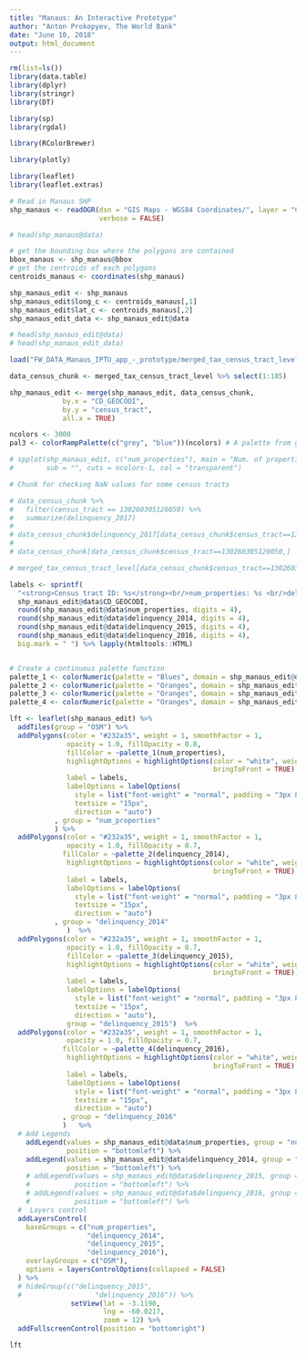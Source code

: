 ```yaml
---
title: "Manaus: An Interactive Prototype"
author: "Anton Prokopyev, The World Bank"
date: "June 10, 2018"
output: html_document
---
```


```r
rm(list=ls())
library(data.table) 
library(dplyr)  
library(stringr)
library(DT)

library(sp) 
library(rgdal)

library(RColorBrewer)

library(plotly)

library(leaflet) 
library(leaflet.extras)
```

```r
# Read in Manaus SHP
shp_manaus <- readOGR(dsn = "GIS Maps - WGS84 Coordinates/", layer = "CENSUS_TRACTS_MANAUS",
                      verbose = FALSE)

# head(shp_manaus@data)
```

```r
# get the bounding box where the polygons are contained
bbox_manaus <- shp_manaus@bbox
# get the centroids of each polygons
centroids_manaus <- coordinates(shp_manaus)

shp_manaus_edit <- shp_manaus
shp_manaus_edit$long_c <- centroids_manaus[,1]
shp_manaus_edit$lat_c <- centroids_manaus[,2]
shp_manaus_edit_data <- shp_manaus_edit@data

# head(shp_manaus_edit@data)
# head(shp_manaus_edit_data)
```


```r
load("FW_DATA_Manaus_IPTU_app_-_prototype/merged_tax_census_tract_level.rda")

data_census_chunk <- merged_tax_census_tract_level %>% select(1:185) 

shp_manaus_edit <- merge(shp_manaus_edit, data_census_chunk,
             by.x = "CD_GEOCODI",
             by.y = "census_tract",
             all.x = TRUE)

ncolors <- 3000
pal3 <- colorRampPalette(c("grey", "blue"))(ncolors) # A palette from grey to red

# spplot(shp_manaus_edit, c("num_properties"), main = "Num. of properties", col.regions = pal3,
#        sub = "", cuts = ncolors-1, col = "transparent")
```

```r
# Chunk for checking NaN values for some census tracts

# data_census_chunk %>% 
#   filter(census_tract == 130260305120050) %>% 
#   summarize(delinquency_2017)
# 
# data_census_chunk$delinquency_2017[data_census_chunk$census_tract==130260305120050]
# 
# data_census_chunk[data_census_chunk$census_tract==130260305120050,]

# merged_tax_census_tract_level[data_census_chunk$census_tract==130260305120050,]
```


```r
labels <- sprintf(
  "<strong>Census tract ID: %s</strong><br/>num_properties: %s <br/>delinquency_2014: %s <br/>delinquency_2015: %s<br/>delinquency_2016: %s",
  shp_manaus_edit@data$CD_GEOCODI, 
  round(shp_manaus_edit@data$num_properties, digits = 4),
  round(shp_manaus_edit@data$delinquency_2014, digits = 4),
  round(shp_manaus_edit@data$delinquency_2015, digits = 4),
  round(shp_manaus_edit@data$delinquency_2016, digits = 4),
  big.mark = " ") %>% lapply(htmltools::HTML)


# Create a continuous palette function
palette_1 <- colorNumeric(palette = "Blues", domain = shp_manaus_edit@data$num_properties)
palette_2 <- colorNumeric(palette = "Oranges", domain = shp_manaus_edit@data$delinquency_2014)
palette_3 <- colorNumeric(palette = "Oranges", domain = shp_manaus_edit@data$delinquency_2015)
palette_4 <- colorNumeric(palette = "Oranges", domain = shp_manaus_edit@data$delinquency_2016)

lft <- leaflet(shp_manaus_edit) %>%
  addTiles(group = "OSM") %>%
  addPolygons(color = "#232a35", weight = 1, smoothFactor = 1,
              opacity = 1.0, fillOpacity = 0.8,
              fillColor = ~palette_1(num_properties),
              highlightOptions = highlightOptions(color = "white", weight = 2,
                                                  bringToFront = TRUE),
              label = labels,
              labelOptions = labelOptions(
                style = list("font-weight" = "normal", padding = "3px 8px"),
                textsize = "15px",
                direction = "auto")
           , group = "num_properties"
           ) %>%
  addPolygons(color = "#232a35", weight = 1, smoothFactor = 1,
              opacity = 1.0, fillOpacity = 0.7,
             fillColor = ~palette_2(delinquency_2014),
              highlightOptions = highlightOptions(color = "white", weight = 2,
                                                  bringToFront = TRUE),
              label = labels,
              labelOptions = labelOptions(
                style = list("font-weight" = "normal", padding = "3px 8px"),
                textsize = "15px",
                direction = "auto")
           , group = "delinquency_2014"
              )  %>%
  addPolygons(color = "#232a35", weight = 1, smoothFactor = 1,
              opacity = 1.0, fillOpacity = 0.7,
              fillColor = ~palette_3(delinquency_2015),
              highlightOptions = highlightOptions(color = "white", weight = 2,
                                                  bringToFront = TRUE),
              label = labels,
              labelOptions = labelOptions(
                style = list("font-weight" = "normal", padding = "3px 8px"),
                textsize = "15px",
                direction = "auto"),
              group = "delinquency_2015")  %>%
  addPolygons(color = "#232a35", weight = 1, smoothFactor = 1,
              opacity = 1.0, fillOpacity = 0.7,
             fillColor = ~palette_4(delinquency_2016),
              highlightOptions = highlightOptions(color = "white", weight = 2,
                                                  bringToFront = TRUE),
              label = labels,
              labelOptions = labelOptions(
                style = list("font-weight" = "normal", padding = "3px 8px"),
                textsize = "15px",
                direction = "auto")
             , group = "delinquency_2016"
             )   %>%
  # Add Legends
    addLegend(values = shp_manaus_edit@data$num_properties, group = "num_properties", pal = palette_1,
              position = "bottomleft") %>%
    addLegend(values = shp_manaus_edit@data$delinquency_2014, group = "delinquency_2014", pal = palette_2,
              position = "bottomleft") %>%
    # addLegend(values = shp_manaus_edit@data$delinquency_2015, group = "delinquency_2015", pal = palette_3,
    #           position = "bottomleft") %>%
    # addLegend(values = shp_manaus_edit@data$delinquency_2016, group = "delinquency_2016", pal = palette_4,
    #           position = "bottomleft") %>%
  #  Layers control
  addLayersControl(
    baseGroups = c("num_properties",
                   "delinquency_2014", 
                   "delinquency_2015", 
                   "delinquency_2016"),
    overlayGroups = c("OSM"),
    options = layersControlOptions(collapsed = FALSE)
  ) %>% 
  # hideGroup(c("delinquency_2015", 
  #                  "delinquency_2016")) %>%
               setView(lat = -3.1190, 
                       lng = -60.0217,
                       zoom = 12) %>%
  addFullscreenControl(position = "bottomright")

lft
```

